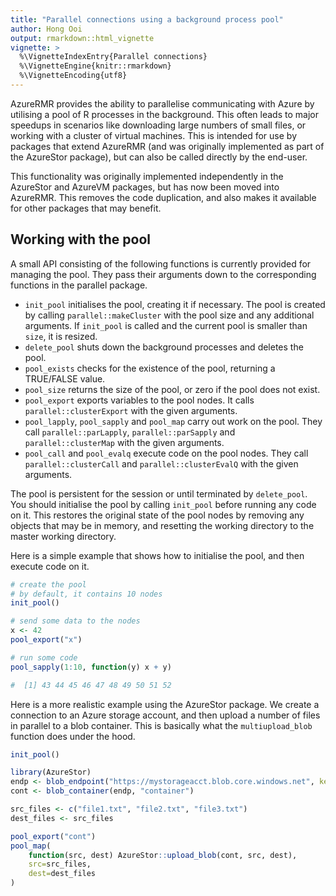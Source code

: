 ```yaml
---
title: "Parallel connections using a background process pool"
author: Hong Ooi
output: rmarkdown::html_vignette
vignette: >
  %\VignetteIndexEntry{Parallel connections}
  %\VignetteEngine{knitr::rmarkdown}
  %\VignetteEncoding{utf8}
---
```


AzureRMR provides the ability to parallelise communicating with Azure by utilising a pool of R processes in the background. This often leads to major speedups in scenarios like downloading large numbers of small files, or working with a cluster of virtual machines. This is intended for use by packages that extend AzureRMR (and was originally implemented as part of the AzureStor package), but can also be called directly by the end-user.

This functionality was originally implemented independently in the AzureStor and AzureVM packages, but has now been moved into AzureRMR. This removes the code duplication, and also makes it available for other packages that may benefit.

## Working with the pool

A small API consisting of the following functions is currently provided for managing the pool. They pass their arguments down to the corresponding functions in the parallel package.

- `init_pool` initialises the pool, creating it if necessary. The pool is created by calling `parallel::makeCluster` with the pool size and any additional arguments. If `init_pool` is called and the current pool is smaller than `size`, it is resized.
- `delete_pool` shuts down the background processes and deletes the pool.
- `pool_exists` checks for the existence of the pool, returning a TRUE/FALSE value.
- `pool_size` returns the size of the pool, or zero if the pool does not exist.
- `pool_export` exports variables to the pool nodes. It calls `parallel::clusterExport` with the given arguments.
- `pool_lapply`, `pool_sapply` and `pool_map` carry out work on the pool. They call `parallel::parLapply`, `parallel::parSapply` and `parallel::clusterMap` with the given arguments.
- `pool_call` and `pool_evalq` execute code on the pool nodes. They call `parallel::clusterCall` and `parallel::clusterEvalQ` with the given arguments.

The pool is persistent for the session or until terminated by `delete_pool`. You should initialise the pool by calling `init_pool` before running any code on it. This restores the original state of the pool nodes by removing any objects that may be in memory, and resetting the working directory to the master working directory.

Here is a simple example that shows how to initialise the pool, and then execute code on it.

```r
# create the pool
# by default, it contains 10 nodes
init_pool()

# send some data to the nodes
x <- 42
pool_export("x")

# run some code
pool_sapply(1:10, function(y) x + y)

#  [1] 43 44 45 46 47 48 49 50 51 52
```

Here is a more realistic example using the AzureStor package. We create a connection to an Azure storage account, and then upload a number of files in parallel to a blob container. This is basically what the `multiupload_blob` function does under the hood.

```r
init_pool()

library(AzureStor)
endp <- blob_endpoint("https://mystorageacct.blob.core.windows.net", key="key")
cont <- blob_container(endp, "container")

src_files <- c("file1.txt", "file2.txt", "file3.txt")
dest_files <- src_files

pool_export("cont")
pool_map(
    function(src, dest) AzureStor::upload_blob(cont, src, dest),
    src=src_files,
    dest=dest_files
)
```
